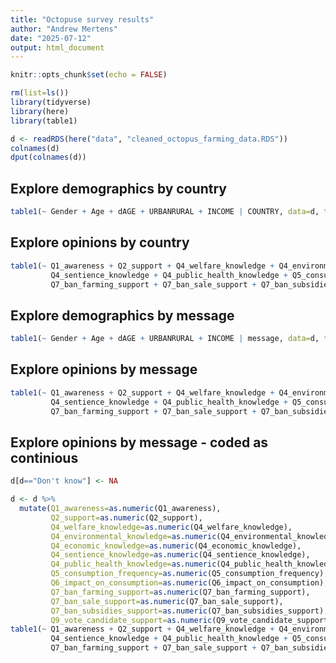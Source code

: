 ```yaml
---
title: "Octopuse survey results"
author: "Andrew Mertens"
date: "2025-07-12"
output: html_document
---
```



```r
knitr::opts_chunk$set(echo = FALSE)

rm(list=ls())
library(tidyverse)
library(here)
library(table1)

d <- readRDS(here("data", "cleaned_octopus_farming_data.RDS"))
colnames(d)
dput(colnames(d))
```


## Explore demographics by country

```r
table1(~ Gender + Age + dAGE + URBANRURAL + INCOME | COUNTRY, data=d, transpose=TRUE)
```




## Explore opinions by country

```r
table1(~ Q1_awareness + Q2_support + Q4_welfare_knowledge + Q4_environmental_knowledge + Q4_economic_knowledge + 
         Q4_sentience_knowledge + Q4_public_health_knowledge + Q5_consumption_frequency + Q6_impact_on_consumption + 
         Q7_ban_farming_support + Q7_ban_sale_support + Q7_ban_subsidies_support + Q9_vote_candidate_support| COUNTRY, data=d, transpose=FALSE)
```



## Explore demographics by message

```r
table1(~ Gender + Age + dAGE + URBANRURAL + INCOME | message, data=d, transpose=FALSE)
```

## Explore opinions by message

```r
table1(~ Q1_awareness + Q2_support + Q4_welfare_knowledge + Q4_environmental_knowledge + Q4_economic_knowledge + 
         Q4_sentience_knowledge + Q4_public_health_knowledge + Q5_consumption_frequency + Q6_impact_on_consumption + 
         Q7_ban_farming_support + Q7_ban_sale_support + Q7_ban_subsidies_support + Q9_vote_candidate_support| message, data=d, transpose=FALSE)
```

## Explore opinions by message - coded as continious

```r

d[d=="Don't know"] <- NA

d <- d %>%
  mutate(Q1_awareness=as.numeric(Q1_awareness),
         Q2_support=as.numeric(Q2_support),
         Q4_welfare_knowledge=as.numeric(Q4_welfare_knowledge),
         Q4_environmental_knowledge=as.numeric(Q4_environmental_knowledge),
         Q4_economic_knowledge=as.numeric(Q4_economic_knowledge),
         Q4_sentience_knowledge=as.numeric(Q4_sentience_knowledge),
         Q4_public_health_knowledge=as.numeric(Q4_public_health_knowledge),
         Q5_consumption_frequency=as.numeric(Q5_consumption_frequency),
         Q6_impact_on_consumption=as.numeric(Q6_impact_on_consumption),
         Q7_ban_farming_support=as.numeric(Q7_ban_farming_support),
         Q7_ban_sale_support=as.numeric(Q7_ban_sale_support),
         Q7_ban_subsidies_support=as.numeric(Q7_ban_subsidies_support),
         Q9_vote_candidate_support=as.numeric(Q9_vote_candidate_support))
table1(~ Q1_awareness + Q2_support + Q4_welfare_knowledge + Q4_environmental_knowledge + Q4_economic_knowledge + 
         Q4_sentience_knowledge + Q4_public_health_knowledge + Q5_consumption_frequency + Q6_impact_on_consumption + 
         Q7_ban_farming_support + Q7_ban_sale_support + Q7_ban_subsidies_support + Q9_vote_candidate_support| message, data=d, transpose=FALSE)
```


